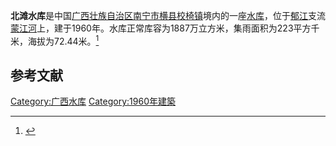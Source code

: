 {{Infobox Reservoir 
|name = 北滩水库
|nickname = 
|image = 
|image_caption = 
|map = 
|map_caption = 
|pushpin_map = China Guangxi
|pushpin_map_caption = 
|code = BHA42001373
|class = 
|location_of_reservoir = [[广西壮族自治区|广西壮族自治区]][[南宁市|南宁市]][[横县|横县]][[校椅镇|校椅镇]]
|location_of_dam = 
|inflow = 
|outflow = 
|catchment_area = 223
|reservoir_area = 
|mean_depth = 
|maximum_depth = 
|flood_level = 
|normal_water_level = 
|dead_water_level = 
|water_quality = 
|island = 
|maximum_storage_capacity = 
|normal_storage_capacity = 1887万
|dead_storage_capacity = 
|type_of_dam = 
|elevation_of_dam = 
|height_of_dam = 
|length_of_dam = 
|width_of_dam = 
|installed_capacity = 
|irrigated_area =
|start = 
|complete = 1960年
|cost = 
|emigrate = 
|latd = 22.7717
|latm = 
|lats = 
|latNS = N
|longd = 109.2158
|longm = 
|longs = 
|longEW = E
|website = 
|footnotes = 
}}
<mapframe latitude="22.7717" longitude="109.2158" zoom="13" width="280" height="300" align="right" />
'''北滩水库'''是中国[[广西壮族自治区|广西壮族自治区]][[南宁市|南宁市]][[横县|横县]][[校椅镇|校椅镇]]境内的一座[[水库|水库]]，位于[[郁江|郁江]]支流[[蒙江河|蒙江河]]上，建于1960年。水库正常库容为1887万立方米，集雨面积为223平方千米，海拔为72.44米。<ref>{{cite web|url=http://brim.ihb.ac.cn/12/CN/12.asp|title=中国大中型水库基本特征数据库|work=中国生物多样性信息系统内陆水体生物学分部|deadurl=yes|archiveurl=https://web.archive.org/web/20120402061833/http://brim.ihb.ac.cn/12/CN/12.asp|archivedate=2012-04-02|accessdate=2012-03-28}}</ref>
== 参考文献 ==
{{Reflist}}

{{广西小作品}}

[[Category:广西水库|Category:广西水库]]
[[Category:1960年建築|Category:1960年建築]]